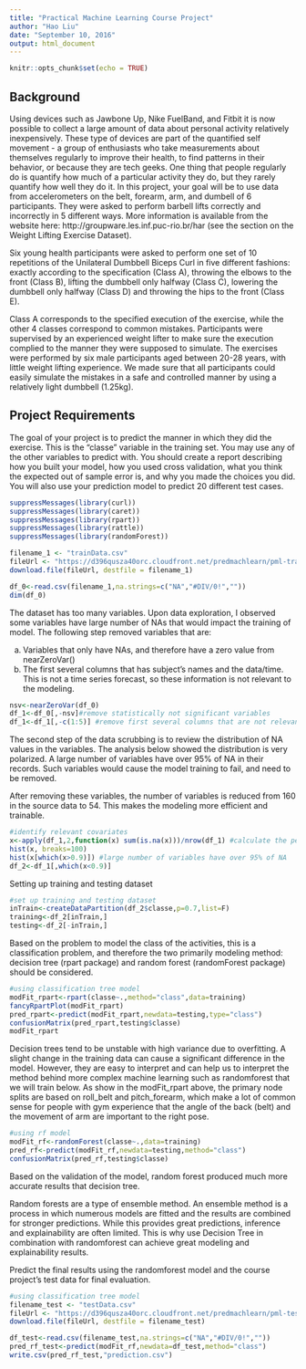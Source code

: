 ```yaml
---
title: "Practical Machine Learning Course Project"
author: "Hao Liu"
date: "September 10, 2016"
output: html_document
---
```


```r
knitr::opts_chunk$set(echo = TRUE)
```

## Background

Using devices such as Jawbone Up, Nike FuelBand, and Fitbit it is now possible to collect a large amount of data about personal activity relatively inexpensively. These type of devices are part of the quantified self movement - a group of enthusiasts who take measurements about themselves regularly to improve their health, to find patterns in their behavior, or because they are tech geeks. One thing that people regularly do is quantify how much of a particular activity they do, but they rarely quantify how well they do it. In this project, your goal will be to use data from accelerometers on the belt, forearm, arm, and dumbell of 6 participants. They were asked to perform barbell lifts correctly and incorrectly in 5 different ways. More information is available from the website here: http://groupware.les.inf.puc-rio.br/har (see the section on the Weight Lifting Exercise Dataset).

Six young health participants were asked to perform one set of 10 repetitions of the Unilateral Dumbbell Biceps Curl in five different fashions: exactly according to the specification (Class A), throwing the elbows to the front (Class B), lifting the dumbbell only halfway (Class C), lowering the dumbbell only halfway (Class D) and throwing the hips to the front (Class E).

Class A corresponds to the specified execution of the exercise, while the other 4 classes correspond to common mistakes. Participants were supervised by an experienced weight lifter to make sure the execution complied to the manner they were supposed to simulate. The exercises were performed by six male participants aged between 20-28 years, with little weight lifting experience. We made sure that all participants could easily simulate the mistakes in a safe and controlled manner by using a relatively light dumbbell (1.25kg).

## Project Requirements

The goal of your project is to predict the manner in which they did the exercise. This is the "classe" variable in the training set. You may use any of the other variables to predict with. You should create a report describing how you built your model, how you used cross validation, what you think the expected out of sample error is, and why you made the choices you did. You will also use your prediction model to predict 20 different test cases.

```r
suppressMessages(library(curl))
suppressMessages(library(caret))
suppressMessages(library(rpart))
suppressMessages(library(rattle))
suppressMessages(library(randomForest))

filename_1 <- "trainData.csv"
fileUrl <- "https://d396qusza40orc.cloudfront.net/predmachlearn/pml-training.csv"
download.file(fileUrl, destfile = filename_1)

df_0<-read.csv(filename_1,na.strings=c("NA","#DIV/0!",""))
dim(df_0)
```

The dataset has too many variables. Upon data exploration, I observed some variables have large number of NAs that would impact the training of model. The following step removed variables that are:

a. Variables that only have NAs, and therefore have a zero value from nearZeroVar()
b. The first several columns that has subject's names and the data/time. This is not a time series forecast, so these information is not relevant to the modeling.
  
```r

nsv<-nearZeroVar(df_0)
df_1<-df_0[,-nsv]#remove statistically not significant variables
df_1<-df_1[,-c(1:5)] #remove first several columns that are not relevant for the prediction

```

The second step of the data scrubbing is to review the distribution of NA values in the variables. The analysis below showed the distribution is very polarized. A large number of variables have over 95% of NA in their records. Such variables would cause the model training to fail, and need to be removed. 

After removing these variables, the number of variables is reduced from 160 in the source data to 54. This makes the modeling more efficient and trainable.
  
```r
#identify relevant covariates
x<-apply(df_1,2,function(x) sum(is.na(x)))/nrow(df_1) #calculate the percentage of NA for each variable
hist(x, breaks=100)
hist(x[which(x>0.9)]) #large number of variables have over 95% of NA
df_2<-df_1[,which(x<0.9)]

```


Setting up training and testing dataset
```r
#set up training and testing dataset
inTrain<-createDataPartition(df_2$classe,p=0.7,list=F)
training<-df_2[inTrain,]
testing<-df_2[-inTrain,]

```

Based on the problem to model the class of the activities, this is a classification problem, and therefore the two primarily modeling method: decision tree (rpart package) and random forest (randomForest package) should be considered.

```r
#using classification tree model
modFit_rpart<-rpart(classe~.,method="class",data=training)
fancyRpartPlot(modFit_rpart)
pred_rpart<-predict(modFit_rpart,newdata=testing,type="class")
confusionMatrix(pred_rpart,testing$classe)
modFit_rpart
```

Decision trees tend to be unstable with high variance due to overfitting. A slight change in the training data can cause a significant difference in the model. However, they are easy to interpret and can help us to interpret the method behind more complex machine learning such as randomforest that we will train below. As show in the modFit_rpart above, the primary node splits are based on roll_belt and pitch_forearm, which make a lot of common sense for people with gym experience that the angle of the back (belt) and the movement of arm are important to the right pose. 
  
```r
#using rf model
modFit_rf<-randomForest(classe~.,data=training)
pred_rf<-predict(modFit_rf,newdata=testing,method="class")
confusionMatrix(pred_rf,testing$classe)

```

Based on the validation of the model, random forest produced much more accurate results that decision tree. 

Random forests are a type of ensemble method. An ensemble method is a process in which numerous models are fitted and the results are combined for stronger predictions. While this provides great predictions, inference and explainability are often limited. This is why use Decision Tree in combination with randomforest can achieve great modeling and explainability results. 


Predict the final results using the randomforest model and the course project's test data for final evaluation.
  
```r
#using classification tree model
filename_test <- "testData.csv"
fileUrl <- "https://d396qusza40orc.cloudfront.net/predmachlearn/pml-testing.csv"
download.file(fileUrl, destfile = filename_test)

df_test<-read.csv(filename_test,na.strings=c("NA","#DIV/0!",""))
pred_rf_test<-predict(modFit_rf,newdata=df_test,method="class")
write.csv(pred_rf_test,"prediction.csv")

```